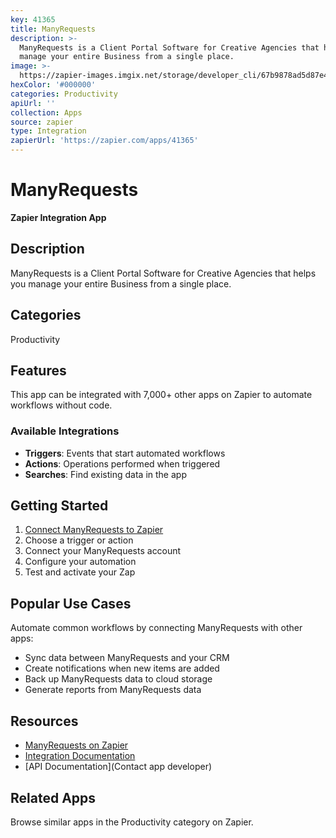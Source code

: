 ```yaml
---
key: 41365
title: ManyRequests
description: >-
  ManyRequests is a Client Portal Software for Creative Agencies that helps you
  manage your entire Business from a single place.
image: >-
  https://zapier-images.imgix.net/storage/developer_cli/67b9878ad5d87e416c8de90dafdf2dba_2.png?auto=format%2Ccompress&ixlib=python-3.0.0&q=50
hexColor: '#000000'
categories: Productivity
apiUrl: ''
collection: Apps
source: zapier
type: Integration
zapierUrl: 'https://zapier.com/apps/41365'
---
```

# ManyRequests

**Zapier Integration App**

## Description

ManyRequests is a Client Portal Software for Creative Agencies that helps you manage your entire Business from a single place.

## Categories

Productivity

## Features

This app can be integrated with 7,000+ other apps on Zapier to automate workflows without code.

### Available Integrations

- **Triggers**: Events that start automated workflows
- **Actions**: Operations performed when triggered
- **Searches**: Find existing data in the app

## Getting Started

1. [Connect ManyRequests to Zapier](https://zapier.com/apps/41365)
2. Choose a trigger or action
3. Connect your ManyRequests account
4. Configure your automation
5. Test and activate your Zap

## Popular Use Cases

Automate common workflows by connecting ManyRequests with other apps:

- Sync data between ManyRequests and your CRM
- Create notifications when new items are added
- Back up ManyRequests data to cloud storage
- Generate reports from ManyRequests data

## Resources

- [ManyRequests on Zapier](https://zapier.com/apps/41365)
- [Integration Documentation](https://zapier.com/apps/41365/integrations)
- [API Documentation](Contact app developer)

## Related Apps

Browse similar apps in the Productivity category on Zapier.
